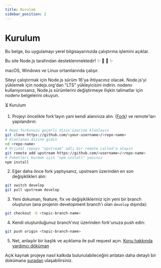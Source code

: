 ```yaml
---
title: Kurulum
sidebar_position: 2
---
```


# Kurulum

Bu belge, bu uygulamayı yerel bilgisayarınızda çalıştırma işlemini açıklar.

Bu site Node.js tarafından desteklenmektedir! ✨ 🐢 🚀 ✨

macOS, Windows ve Linux ortamlarında çalışır.

Siteyi çalıştırmak için Node.js sürüm 16'ya ihtiyacınız olacak. Node.js'yi yüklemek için nodejs.org'dan "LTS" yükleyicisini indirin. nodenv kullanıyorsanız, Node.js sürümlerini değiştirmeye ilişkin talimatlar için nodenv belgelerini okuyun.

⏳ Kurulum

1. Projeyi öncelikle fork'layın yani kendi alanınıza alın. ([Fork](http://help.github.com/fork-a-repo/)) ve remote'ları yapılandırın:

```bash
# Repo forkunuzu geçerli dizin üzerine klonlayın
git clone https://github.com/<your-username>/<repo-name>
# Klonlanan dizine gidin
cd <repo-name>
# Orjinal repoyu "upstream" adlı bir remote called'a atayın
git remote add upstream https://github.com/<username>/<repo-name>
# Paketleri kurmak için "npm install" yazınız
npm install
```

2. Eğer daha önce fork yaptıysanız, upstream üzerinden en son değişiklikleri alın:

```bash
git switch develop
git pull upstream develop
```

3. Yeni dokuman, feature, fix ve değişiklikleriniz için yeni bir branch oluşturun (ana projenin development branch'ı olan `develop` dışında):

```bash
git checkout -b <topic-branch-name>
```

4. Kendi oluşturduğunuz branch'ınız üzerinden fork'unuza push edin:

```bash
git push origin <topic-branch-name>
```

5. Net, anlaşılır bir başlık ve açıklama ile pull request açın. [Konu hakkında yardımcı döküman](https://help.github.com/articles/using-pull-requests/)

Açık kaynak projeye nasıl katkıda bulunulabileceğini anlatan daha detaylı bir dokümana [şuradan](https://app.egghead.io/playlists/how-to-contribute-to-an-open-source-project-on-github) ulaşabilirsiniz.
